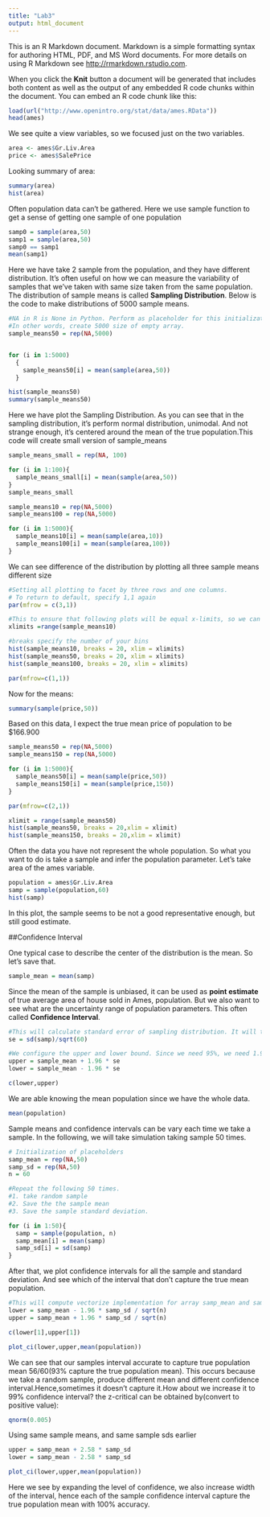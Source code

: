 ```yaml
---
title: "Lab3"
output: html_document
---
```


This is an R Markdown document. Markdown is a simple formatting syntax for authoring HTML, PDF, and MS Word documents. For more details on using R Markdown see <http://rmarkdown.rstudio.com>.

When you click the **Knit** button a document will be generated that includes both content as well as the output of any embedded R code chunks within the document. You can embed an R code chunk like this:

```r
load(url("http://www.openintro.org/stat/data/ames.RData"))
head(ames)
````

We see quite a view variables, so we focused just on the two variables.

```r
area <- ames$Gr.Liv.Area
price <- ames$SalePrice
```

Looking summary of area:

```r
summary(area)
hist(area)

```

Often population data can't be gathered. Here we use sample function to get a sense of getting one sample of one population


```r
samp0 = sample(area,50)
samp1 = sample(area,50)
samp0 == samp1
mean(samp1)
```

Here we have take 2 sample from the population, and they have different distribution. It's often useful on how we can measure the variability of samples that we've taken with same size taken from the same population. The distribution of sample means is called **Sampling Distribution**. Below is the code to make distributions of 5000 sample means.


```r
#NA in R is None in Python. Perform as placeholder for this initialization array.
#In other words, create 5000 size of empty array.
sample_means50 = rep(NA,5000)


for (i in 1:5000)
  {
    sample_means50[i] = mean(sample(area,50))
  } 

hist(sample_means50)
summary(sample_means50)
```

Here we have plot the Sampling Distribution. As you can see that in the sampling distribution, it's perform normal distribution, unimodal. And not strange enough, it's centered around the mean of the true population.This code will create small version of sample_means

```r
sample_means_small = rep(NA, 100)

for (i in 1:100){
  sample_means_small[i] = mean(sample(area,50))
}
sample_means_small
```


```r
sample_means10 = rep(NA,5000)
sample_means100 = rep(NA,5000)

for (i in 1:5000){
  sample_means10[i] = mean(sample(area,10))
  sample_means100[i] = mean(sample(area,100))
}
```

We can see difference of the distribution by plotting all three sample means different size

```r
#Setting all plotting to facet by three rows and one columns. 
# To return to default, specify 1,1 again
par(mfrow = c(3,1))

#This to ensure that following plots will be equal x-limits, so we can observe easily.
xlimits =range(sample_means10)

#breaks specify the number of your bins
hist(sample_means10, breaks = 20, xlim = xlimits)
hist(sample_means50, breaks = 20, xlim = xlimits)
hist(sample_means100, breaks = 20, xlim = xlimits)

par(mfrow=c(1,1))
```

Now for the means:

```r
summary(sample(price,50))
```

Based on this data, I expect the true mean price of population to be $166.900

```r

sample_means50 = rep(NA,5000)
sample_means150 = rep(NA,5000)

for (i in 1:5000){
  sample_means50[i] = mean(sample(price,50))
  sample_means150[i] = mean(sample(price,150))
}

par(mfrow=c(2,1))

xlimit = range(sample_means50)
hist(sample_means50, breaks = 20,xlim = xlimit)
hist(sample_means150, breaks = 20,xlim = xlimit)

```


Often the data you have not represent the whole population. So what you want to do is take a sample and infer the population parameter. Let's take area of the ames variable.

```r
population = ames$Gr.Liv.Area
samp = sample(population,60)
hist(samp)
```

In this plot, the sample seems to be not a good representative enough, but still good estimate.


##Confidence Interval

One typical case to describe the center of the distribution is the mean. So let's save that.

```r
sample_mean = mean(samp)
```

Since the mean of the sample is unbiased, it can be used as **point estimate** of true average area of house sold in Ames, population. But we also want to see what are the uncertainty range of population parameters. This often called **Confidence Interval**.

```r
#This will calculate standard error of sampling distribution. It will take sd of sample (point estimate of sd population). 
se = sd(samp)/sqrt(60)

#We configure the upper and lower bound. Since we need 95%, we need 1.96 for the standard deviation, and compute by following formula.
upper = sample_mean + 1.96 * se
lower = sample_mean - 1.96 * se

c(lower,upper)
```

We are able knowing the mean population since we have the whole data.

```r
mean(population)
```

Sample means and confidence intervals can be vary each time we take a sample. In the following, we will take simulation taking sample 50 times.

```r
# Initialization of placeholders
samp_mean = rep(NA,50)
samp_sd = rep(NA,50)
n = 60

#Repeat the following 50 times.
#1. take random sample
#2. Save the the sample mean
#3. Save the sample standard deviation.

for (i in 1:50){
  samp = sample(population, n)
  samp_mean[i] = mean(samp)
  samp_sd[i] = sd(samp)
}

```

After that, we plot confidence intervals for all the sample and standard deviation. And see which of the interval that don't capture the true mean population.

```r
#This will compute vectorize implementation for array samp_mean and samp_sd
lower = samp_mean - 1.96 * samp_sd / sqrt(n)
upper = samp_mean + 1.96 * samp_sd / sqrt(n)

c(lower[1],upper[1])

plot_ci(lower,upper,mean(population))
```

We can see that our samples interval accurate to capture true population mean 56/60(93% capture the true population mean). This occurs because we take a random sample, produce different mean and different confidence interval.Hence,sometimes it doesn't capture it.How about we increase it to 99% confidence interval? the z-critical can be obtained by(convert to positive value):

```r
qnorm(0.005)
```

Using same sample means, and same sample sds earlier

```r
upper = samp_mean + 2.58 * samp_sd
lower = samp_mean - 2.58 * samp_sd

plot_ci(lower,upper,mean(population))
```


Here we see by expanding the level of confidence, we also increase width of the interval, hence each of the sample confidence interval capture the true population mean with 100% accuracy.

